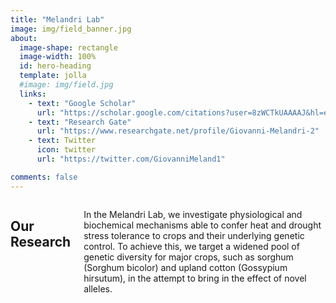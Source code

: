```yaml
---
title: "Melandri Lab"
image: img/field_banner.jpg
about:
  image-shape: rectangle
  image-width: 100%
  id: hero-heading
  template: jolla
  #image: img/field.jpg
  links:
    - text: "Google Scholar"
      url: "https://scholar.google.com/citations?user=8zWCTkUAAAAJ&hl=en"
    - text: "Research Gate"
      url: "https://www.researchgate.net/profile/Giovanni-Melandri-2"
    - text: Twitter
      icon: twitter
      url: "https://twitter.com/GiovanniMeland1"

comments: false
---
```


:::: {.main style="display: flex;"}

::: {.columns}
## Our Research
In the Melandri Lab, we investigate physiological and biochemical mechanisms able to confer heat and drought stress tolerance to crops and their underlying genetic control. To achieve this, we target a widened pool of genetic diversity for major crops, such as sorghum (Sorghum bicolor) and upland cotton (Gossypium hirsutum), in the attempt to bring in the effect of novel alleles.
:::

::: {.columns}

:::

::::